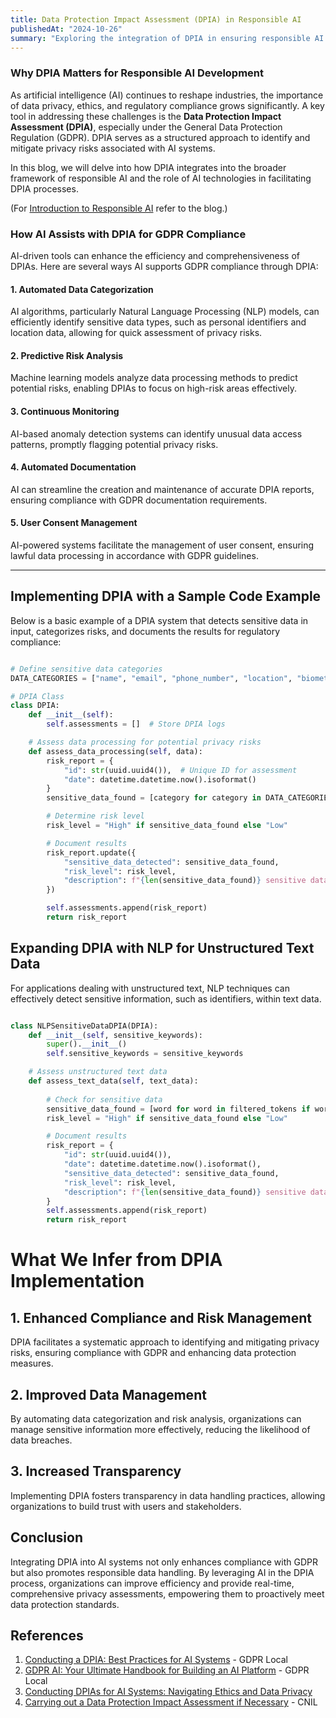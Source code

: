 ```yaml
---
title: Data Protection Impact Assessment (DPIA) in Responsible AI
publishedAt: "2024-10-26"
summary: "Exploring the integration of DPIA in ensuring responsible AI development and compliance with data protection regulations."
---
```


### Why DPIA Matters for Responsible AI Development

As artificial intelligence (AI) continues to reshape industries, the importance of data privacy, ethics, and regulatory compliance grows significantly. A key tool in addressing these challenges is the **Data Protection Impact Assessment (DPIA)**, especially under the General Data Protection Regulation (GDPR). DPIA serves as a structured approach to identify and mitigate privacy risks associated with AI systems.

In this blog, we will delve into how DPIA integrates into the broader framework of responsible AI and the role of AI technologies in facilitating DPIA processes.

(For [Introduction to Responsible AI](https://mlalgo.dev/blogs/Responsible_AI) refer to the blog.)

### How AI Assists with DPIA for GDPR Compliance

AI-driven tools can enhance the efficiency and comprehensiveness of DPIAs. Here are several ways AI supports GDPR compliance through DPIA:

#### 1. Automated Data Categorization
AI algorithms, particularly Natural Language Processing (NLP) models, can efficiently identify sensitive data types, such as personal identifiers and location data, allowing for quick assessment of privacy risks.

#### 2. Predictive Risk Analysis
Machine learning models analyze data processing methods to predict potential risks, enabling DPIAs to focus on high-risk areas effectively.

#### 3. Continuous Monitoring
AI-based anomaly detection systems can identify unusual data access patterns, promptly flagging potential privacy risks.

#### 4. Automated Documentation
AI can streamline the creation and maintenance of accurate DPIA reports, ensuring compliance with GDPR documentation requirements.

#### 5. User Consent Management
AI-powered systems facilitate the management of user consent, ensuring lawful data processing in accordance with GDPR guidelines.

---

## Implementing DPIA with a Sample Code Example

Below is a basic example of a DPIA system that detects sensitive data in input, categorizes risks, and documents the results for regulatory compliance:

```python

# Define sensitive data categories
DATA_CATEGORIES = ["name", "email", "phone_number", "location", "biometric_data"]

# DPIA Class
class DPIA:
    def __init__(self):
        self.assessments = []  # Store DPIA logs

    # Assess data processing for potential privacy risks
    def assess_data_processing(self, data):
        risk_report = {
            "id": str(uuid.uuid4()),  # Unique ID for assessment
            "date": datetime.datetime.now().isoformat()
        }
        sensitive_data_found = [category for category in DATA_CATEGORIES if category in data]

        # Determine risk level
        risk_level = "High" if sensitive_data_found else "Low"

        # Document results
        risk_report.update({
            "sensitive_data_detected": sensitive_data_found,
            "risk_level": risk_level,
            "description": f"{len(sensitive_data_found)} sensitive data categories detected."
        })

        self.assessments.append(risk_report)
        return risk_report

```
## Expanding DPIA with NLP for Unstructured Text Data

For applications dealing with unstructured text, NLP techniques can effectively detect sensitive information, such as identifiers, within text data.

```python

class NLPSensitiveDataDPIA(DPIA):
    def __init__(self, sensitive_keywords):
        super().__init__()
        self.sensitive_keywords = sensitive_keywords

    # Assess unstructured text data
    def assess_text_data(self, text_data):
        
        # Check for sensitive data
        sensitive_data_found = [word for word in filtered_tokens if word.lower() in self.sensitive_keywords]
        risk_level = "High" if sensitive_data_found else "Low"

        # Document results
        risk_report = {
            "id": str(uuid.uuid4()),
            "date": datetime.datetime.now().isoformat(),
            "sensitive_data_detected": sensitive_data_found,
            "risk_level": risk_level,
            "description": f"{len(sensitive_data_found)} sensitive data items detected in text."
        }
        self.assessments.append(risk_report)
        return risk_report
```
# What We Infer from DPIA Implementation

## 1. Enhanced Compliance and Risk Management
DPIA facilitates a systematic approach to identifying and mitigating privacy risks, ensuring compliance with GDPR and enhancing data protection measures.

## 2. Improved Data Management
By automating data categorization and risk analysis, organizations can manage sensitive information more effectively, reducing the likelihood of data breaches.

## 3. Increased Transparency
Implementing DPIA fosters transparency in data handling practices, allowing organizations to build trust with users and stakeholders.

## Conclusion
Integrating DPIA into AI systems not only enhances compliance with GDPR but also promotes responsible data handling. By leveraging AI in the DPIA process, organizations can improve efficiency and provide real-time, comprehensive privacy assessments, empowering them to proactively meet data protection standards.

## References

1. [Conducting a DPIA: Best Practices for AI Systems](https://gdpr.local/1) - GDPR Local
2. [GDPR AI: Your Ultimate Handbook for Building an AI Platform](https://gdpr.local/2) - GDPR Local
3. [Conducting DPIAs for AI Systems: Navigating Ethics and Data Privacy](https://example.com/3)
4. [Carrying out a Data Protection Impact Assessment if Necessary](https://cnil.fr) - CNIL
